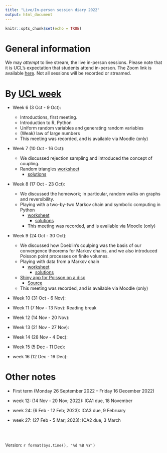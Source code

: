 ```yaml
---
title: "Live/In-person session diary 2022"
output: html_document
---
```


```r
knitr::opts_chunk$set(echo = TRUE)
```

# General information

We may  *attempt* to live stream, the live in-person sessions.  Please note that it is UCL's expectation that students attend in-person.  The Zoom link is available [here](https://ucl.zoom.us/my/terrysoo).  Not all sessions will be recorded or streamed. 


# By [UCL week](https://www.ucl.ac.uk/staff/sites/staff/files/cal_2022_2023.pdf)

* Week 6 (3 Oct - 9 Oct):  
  - Introductions, first meeting.
  - Introduction to R, Python
  - Uniform random variables and generating random variables
  - (Weak) law of large numbers
  - This meeting was recorded, and is available via Moodle (only)
  
* Week 7 (10 Oct - 16 Oct): 
  - We discussed rejection sampling and introduced the concept of coupling. 
  - Random triangles [worksheet](https://tsoo-math.github.io/ucl3/week7-2022-inclass.html)
    - [solutions](https://tsoo-math.github.io/ucl3/week7-2022-inclass-sols.html)
 
 
* Week 8 (17 Oct - 23 Oct):  
  - We discussed the homework; in particular, random walks on graphs and reversibility.
  - Playing with a two-by-two Markov chain and symbolic computing in Python 
    - [worksheet](https://tsoo-math.github.io/ucl3/week8-2022-inclass.html)
      - [solutions](https://tsoo-math.github.io/ucl3/week8-2022-inclass-sols.html)
    - This meeting was recorded, and is available via Moodle (only)
  
* Week 9 (24 Oct - 30 Oct): 
  - We discussed how Doeblin's coulping was the basis of our convergence theorems for Markov chains, and we also introduced Poisson point processes on finite volumes.
  - Playing with data from a Markov chain
    - [worksheet](https://tsoo-math.github.io/ucl3/week9-2022-inclass.html)
      - [solutions](https://tsoo-math.github.io/ucl3/week9-2022-inclass-sols.html)
  - [Shiny app for Poisson on a disc](https://terry-soo.shinyapps.io/Poisson-disc/)
    - [Source](https://tsoo-math.github.io/ucl/app.R)
  - This meeting was recorded, and is available via Moodle (only)
* Week 10 (31 Oct - 6 Nov):   
 
* Week 11 (7 Nov - 13 Nov):  Reading break
* Week 12 (14 Nov - 20 Nov): 
 
* Week 13 (21 Nov - 27 Nov):  
* Week 14 (28 Nov - 4 Dec):  
  
* Week 15 (5 Dec - 11 Dec): 
 
* week 16 (12 Dec - 16 Dec):
 


# Other notes

* First term (Monday 26 September 2022 -- Friday 16 December 2022)

* week 12: (14 Nov - 20 Nov; 2022):  ICA1 due, 18 November
* week 24: (6 Feb - 12 Feb;  2023):  ICA3 due, 9 February
* week 27: (27 Feb - 5 Mar; 2023):  ICA2 due, 3 March


<br>
<br>

 Version:  `r format(Sys.time(), '%d %B %Y')`

<br>
<br>
<br>